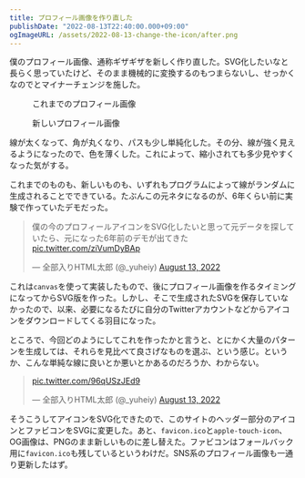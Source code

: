 ```yaml
---
title: プロフィール画像を作り直した
publishDate: "2022-08-13T22:40:00.000+09:00"
ogImageURL: /assets/2022-08-13-change-the-icon/after.png
---
```



僕のプロフィール画像、通称ギザギザを新しく作り直した。SVG化したいなと長らく思っていたけど、そのまま機械的に変換するのもつまらないし、せっかくなのでとマイナーチェンジを施した。


<figure>
	<Image
		class="w-64"
		src={beforeImage}
		alt=""
	/>
	<figcaption>これまでのプロフィール画像</figcaption>
</figure>


<figure>
	<Image
		class="w-64"
		src={afterImage}
		alt=""
	/>
	<figcaption>新しいプロフィール画像</figcaption>
</figure>

線が太くなって、角が丸くなり、パスも少し単純化した。その分、線が強く見えるようになったので、色を薄くした。これによって、縮小されても多少見やすくなった気がする。

これまでのものも、新しいものも、いずれもプログラムによって線がランダムに生成されることでできている。たぶんこの元ネタになるのが、6年くらい前に実験で作っていたデモだった。

<blockquote class="twitter-tweet"><p lang="ja" dir="ltr">僕の今のプロフィールアイコンをSVG化したいと思って元データを探していたら、元になった6年前のデモが出てきた <a href="https://t.co/ziVumDyBAp">pic.twitter.com/ziVumDyBAp</a></p>&mdash; 全部入りHTML太郎 (@_yuheiy) <a href="https://twitter.com/_yuheiy/status/1558387257186590720?ref_src=twsrc%5Etfw">August 13, 2022</a></blockquote> <script async src="https://platform.twitter.com/widgets.js" charset="utf-8"></script>

これは`canvas`を使って実装したもので、後にプロフィール画像を作るタイミングになってからSVG版を作った。しかし、そこで生成されたSVGを保存していなかったので、以来、必要になるたびに自分のTwitterアカウントなどからアイコンをダウンロードしてくる羽目になった。

ところで、今回どのようにしてこれを作ったかと言うと、とにかく大量のパターンを生成しては、それらを見比べて良さげなものを選ぶ、という感じ。というか、こんな単純な線に良いとか悪いとかあるのだろうか、わからない。

<blockquote class="twitter-tweet"><p lang="zxx" dir="ltr"><a href="https://t.co/96qUSzJEd9">pic.twitter.com/96qUSzJEd9</a></p>&mdash; 全部入りHTML太郎 (@_yuheiy) <a href="https://twitter.com/_yuheiy/status/1558405235328286720?ref_src=twsrc%5Etfw">August 13, 2022</a></blockquote> <script async src="https://platform.twitter.com/widgets.js" charset="utf-8"></script>

そうこうしてアイコンをSVG化できたので、このサイトのヘッダー部分のアイコンとファビコンをSVGに変更した。あと、`favicon.ico`と`apple-touch-icon`、OG画像は、PNGのまま新しいものに差し替えた。ファビコンはフォールバック用に`favicon.ico`も残しているというわけだ。SNS系のプロフィール画像も一通り更新したはず。
